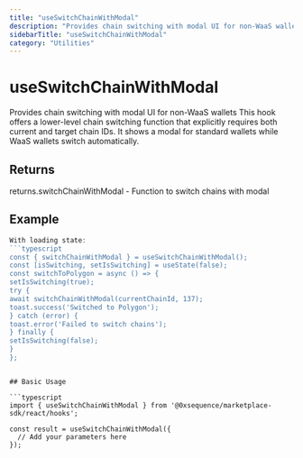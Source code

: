```yaml
---
title: "useSwitchChainWithModal"
description: "Provides chain switching with modal UI for non-WaaS wallets This hook offers a lower-level chain switching function that explicitly requires both current and target chain IDs. It shows a modal for standard wallets while WaaS wallets switch automatically."
sidebarTitle: "useSwitchChainWithModal"
category: "Utilities"
---
```


# useSwitchChainWithModal

Provides chain switching with modal UI for non-WaaS wallets This hook offers a lower-level chain switching function that explicitly requires both current and target chain IDs. It shows a modal for standard wallets while WaaS wallets switch automatically.

## Returns

returns.switchChainWithModal - Function to switch chains with modal

## Example

```typescript
With loading state:
```typescript
const { switchChainWithModal } = useSwitchChainWithModal();
const [isSwitching, setIsSwitching] = useState(false);
const switchToPolygon = async () => {
setIsSwitching(true);
try {
await switchChainWithModal(currentChainId, 137);
toast.success('Switched to Polygon');
} catch (error) {
toast.error('Failed to switch chains');
} finally {
setIsSwitching(false);
}
};
```
```

## Basic Usage

```typescript
import { useSwitchChainWithModal } from '@0xsequence/marketplace-sdk/react/hooks';

const result = useSwitchChainWithModal({
  // Add your parameters here
});
```

